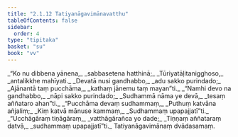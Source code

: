 ```yaml
---
title: "2.1.12 Tatiyanāgavimānavatthu"
tableOfContents: false
sidebar:
  order: 4
type: "tipitaka"
basket: "su"
book: "vv"
---
```



<DynamicBreadcrumb />

<Division number="976" book="vv">

<Paragraph number="818" type="verses" book="vv">
_“Ko nu dibbena yānena,_  
_sabbasetena hatthinā;_  
_Tūriyatāḷitanigghoso,_  
_antalikkhe mahīyati._  

</Paragraph>

</Division>
<Division number="977" book="vv">

<Paragraph number="819" type="verses" book="vv">
_Devatā nusi gandhabbo,_  
_adu sakko purindado;_  
_Ajānantā taṃ pucchāma,_  
_kathaṃ jānemu taṃ mayan”ti._  

</Paragraph>

</Division>
<Division number="978" book="vv">

<Paragraph number="820" type="verses" book="vv">
_“Namhi devo na gandhabbo,_  
_nāpi sakko purindado;_  
_Sudhammā nāma ye devā,_  
_tesaṃ aññataro ahan”ti._  

</Paragraph>

</Division>
<Division number="979" book="vv">

<Paragraph number="821" type="verses" book="vv">
_“Pucchāma devaṃ sudhammaṃ,_  
_Puthuṃ katvāna añjaliṃ;_  
_Kiṃ katvā mānuse kammaṃ,_  
_Sudhammaṃ upapajjatī”ti._  

</Paragraph>

</Division>
<Division number="980" book="vv">

<Paragraph number="822" type="verses" book="vv">
_“Ucchāgāraṃ tiṇāgāraṃ,_  
_vatthāgārañca yo dade;_  
_Tiṇṇaṃ aññataraṃ datvā,_  
_sudhammaṃ upapajjatī”ti._  


</Paragraph>
</Division>

<Paragraph number="823" type="center" book="vv">
Tatiyanāgavimānaṃ dvādasamaṃ.
</Paragraph>